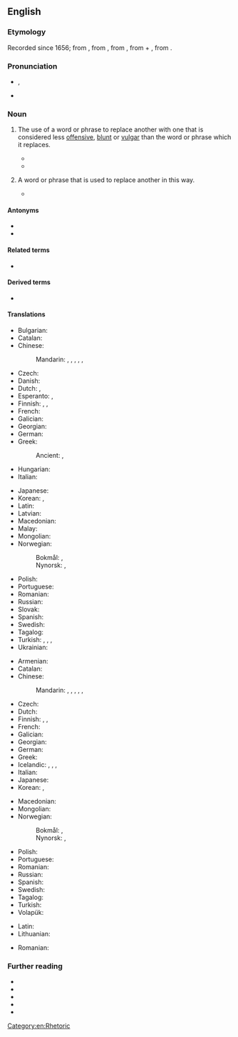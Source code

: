 ==English==

===Etymology===
{{PIE root|en|bʰeh₂|id=speak}}
Recorded since 1656; from {{der|en|grc|εὐφημισμός}}, from {{m|grc|εὐφημίζω}}, from {{m|grc|εὔφημος||uttering sound of good omen, abstaining from inauspicious words}}, from {{m|grc|εὖ||well}} + {{m|grc|φήμη||a voice, a prophetic voice, rumor, talk}}, from {{m|grc|φάναι||to speak, say}}.

===Pronunciation===
* {{enPR|yoo͞'fə-mĭz"(ə)m}}, {{IPA|en|/ˈjuː.fəˌmɪ.z(ə)m/}}
* {{audio|en|en-us-euphemism.ogg|Audio (US)}}

===Noun===
{{examples|examples=
* ''[[fib]]'' for ''[[lie#noun_2|lie]]''
* ''[[correctional facility]]'' for ''[[prison]]'' (compare [[dysphemism]]: ''[[slammer]]'')
* ''[[sleep with|sleep (with)]]'' for ''[[have sex|have sex (with)]]'' (compare [[dysphemism]]s: ''[[bang]]'', ''[[fuck]]'')
* ''[[pass away]]'' for ''[[die#verb|die]]''
* ''vertically challenged'' for ''[[short]]'' (physical stature; compare [[dysphemism]]s: ''[[midget]]'', ''[[dwarf]]'')
}}
{{en-noun|~}}

# {{lb|en|uncountable}} The use of a word or phrase to replace another with one that is considered less [[offensive]], [[blunt]] or [[vulgar]] than the word or phrase which it replaces.
#* {{quote-book|en|year=a. 1803|author=[[w:James Beattie (poet)|James Beattie]]|chapter=Of Rhetorick|title=Elements of Moral Science|volume=III|location=Philadelphia|publisher=Hopkins and Earle|year_published=1809|section=I|page=118|pageurl=https://books.google.com/books?id=X887AQAAIAAJ&pg=PA118|passage=Akin to it [litotes] is '''euphemism,''' which may be applied to the same purpose.}}
#* {{quote-journal
|en
|journal=LA Times
|url=https://www.latimes.com/opinion/story/2019-07-25/concentration-camps-border-holocaust-alexandria-ocasio-cortez
|title=Op-Ed: I’m Jewish and I don’t say this lightly: ‘Never again’ is right now in America 
|author=David J. Ulin
|date=2019-7-26
|passage=In 1946, George Orwell addressed the relationship of language to reality and suggested that '''euphemism''', not imperfect analogy, was the real danger. If we don’t use shocking language to describe a shocking circumstance, can we truly recognize what is happening?}}
# {{lb|en|countable}} A word or phrase that is used to replace another in this way.
#* {{quote-book|en|year=a. 1803|author=[[w:James Beattie (poet)|James Beattie]]|chapter=Of Rhetorick|title=Elements of Moral Science|volume=III|location=Philadelphia|publisher=Hopkins and Earle|year_published=1809|section=I|page=118|pageurl=https://books.google.com/books?id=X887AQAAIAAJ&pg=PA118|passage=When it is said of the martyr [[w:Saint Stephen|St. Stephen]], that “he fell asleep,” instead of—he died, the '''euphemism''' partakes of the nature of metaphor, intimating a resemblance between sleep and the death of such a person.}}

====Antonyms====
* {{l|en|dysphemism}}
* {{l|en|expletive}}

====Related terms====
* {{l|en|euphemistic}}

====Derived terms====
* {{l|en|youthemism}}

====Translations====
{{trans-top|use of a word or phrase to replace another word with one considered less offensive}}
* Bulgarian: {{t|bg|евфеми́зъм|m|sc=Cyrl}}
* Catalan: {{t|ca|eufemisme|m}}
* Chinese:
*: Mandarin: {{t+|cmn|委婉語|sc=Hani}}, {{t+|cmn|委婉语|tr=wěiwǎnyǔ|sc=Hani}}, {{t+|cmn|婉辭|sc=Hani}}, {{t+|cmn|婉辞|tr=wǎncí|sc=Hani}}, {{t+|cmn|婉詞|sc=Hani}}, {{t+|cmn|婉词|tr=wǎncí|sc=Hani}}
* Czech: {{t+|cs|eufemismus|m}}
* Danish: {{t+|da|eufemisme}}
* Dutch: {{t|nl|verbloeming}}, {{t+|nl|eufemisme|n}}
* Esperanto: {{t+|eo|eŭfemismo}}, {{t|eo|evitvorto}}
* Finnish: {{t+|fi|kiertoilmaus}}, {{t+|fi|kiertoilmaisu}}, {{t+|fi|eufemismi}}
* French: {{t+|fr|euphémisme|m}}
* Galician: {{t|gl|eufemismo|m}}
* Georgian: {{t|ka|ევფემიზმი}}
* German: {{t+|de|Euphemismus|m}}
* Greek: {{t+|el|ευφημισμός|m}}
*: Ancient: {{t|grc|εὐφημισμός|m}}, {{t|grc|ὑποκόρισμα|n}}
* Hungarian: {{t+|hu|eufemizmus}}
* Italian: {{t+|it|eufemismo|m}}
{{trans-mid}}
* Japanese: {{t|ja|婉曲法|tr=えんきょくほう, enkyokuhō}}
* Korean: {{t+|ko|완곡어법}}, {{t|ko|[[돌리다|돌려]] [[말하기]]}}
* Latin: {{t|la|euphemismus|m}}
* Latvian: {{t|lv|eifēmisms|f}}
* Macedonian: {{t|mk|еуфеми́зам|m}}
* Malay: {{t|ms|bahasa halus}}
* Mongolian: {{t+|mn|цээрлэл|sc=Cyrl}}
* Norwegian:
*: Bokmål: {{t+|nb|eufemisme|m}}, {{t+|nb|evfemisme|m}}
*: Nynorsk: {{t|nn|eufemisme|m}}, {{t|nn|evfemisme|m}}
* Polish: {{t+|pl|eufemizm|m}}
* Portuguese: {{t+|pt|eufemismo|m}}
* Romanian: {{t+|ro|eufemism|n}}
* Russian: {{t+|ru|эвфеми́зм}}
* Slovak: {{t|sk|eufemizmus|m}}
* Spanish: {{t+|es|eufemismo|m}}
* Swedish: {{t+|sv|eufemism|c}}
* Tagalog: {{t|tl|pahiman}}
* Turkish: {{t+|tr|örtmece}}, {{t+|tr|edebikelam}}, {{t|tr|hüsnükelam|}}, {{t|tr|hüsnütabir}}
* Ukrainian: {{t+|uk|евфемі́зм|m|sc=Cyrl}}
{{trans-bottom}}

{{trans-top|word or phrase that is used to replace another in this way}}
* Armenian: {{t|hy|մեղմասացություն}}
* Catalan: {{t|ca|eufemisme|m}}
* Chinese:
*: Mandarin: {{t+|cmn|委婉語|sc=Hani}}, {{t+|cmn|委婉语|tr=wěiwǎnyǔ|sc=Hani}}, {{t+|cmn|婉辭|sc=Hani}}, {{t+|cmn|婉辞|tr=wǎncí|sc=Hani}}, {{t+|cmn|婉詞|sc=Hani}}, {{t+|cmn|婉词|tr=wǎncí|sc=Hani}}
* Czech: {{t+|cs|eufemismus|n}}
* Dutch: {{t+|nl|eufemisme|n}}
* Finnish: {{t+|fi|kiertoilmaus}}, {{t+|fi|kiertoilmaisu}}, {{t+|fi|eufemismi}}
* French: {{t+|fr|euphémisme|m}}
* Galician: {{t|gl|eufemismo|m}}
* Georgian: {{t|ka|ევფემიზმი}}
* German: {{t+|de|Euphemismus|m}}
* Greek: {{t+|el|ευφημισμός|m}}
* Icelandic: {{t|is|veigrunarorð|n}}, {{t|is|fegrunarheiti|n}}, {{t|is|skrautyrði|n}}, {{t|is|skrauthvörf|n}}
* Italian: {{t+|it|eufemismo|m}}
* Japanese: {{t|ja|婉曲表現|tr=えんきょくひょうげん, enkyoku hyōgen}}
* Korean: {{t|ko|[[완곡하다|완곡한]] [[표현]]}}, {{t|ko|완곡어}}
{{trans-mid}}
* Macedonian: {{t|mk|еуфеми́зам|m}}
* Mongolian: {{t+|mn|цээрлэл|sc=Cyrl}}
* Norwegian:
*: Bokmål: {{t+|nb|eufemisme|m}}, {{t+|nb|evfemisme|m}}
*: Nynorsk: {{t|nn|eufemisme|m}}, {{t|nn|evfemisme|m}}
* Polish: {{t+|pl|eufemizm|m}}
* Portuguese: {{t+|pt|eufemismo|m}}
* Romanian: {{t+|ro|eufemism|n}}
* Russian: {{t+|ru|эвфеми́зм|m}}
* Spanish: {{t+|es|eufemismo|m}}
* Swedish: {{t+|sv|eufemism|c}}
* Tagalog: {{t|tl|pahiman}}
* Turkish: {{t+|tr|edebikelam}}
* Volapük: {{t|vo|föemot}}
{{trans-bottom}}

{{checktrans-top}}
* Latin: {{t-check|la|euphemismus|m}}
* Lithuanian: {{t-check|lt|eufemizmas|m}}
{{trans-mid}}
* Romanian: {{t+check|ro|eufemism|n}}
{{trans-bottom}}

===Further reading===
* {{pedialite}}
* {{Wikisource1911Enc Citation|Euphemism}}
* {{R:Webster 1913}}
* {{R:Century 1911}}
* {{R:OneLook}}

[[Category:en:Rhetoric]]